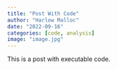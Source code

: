 ```yaml
---
title: "Post With Code"
author: "Harlow Malloc"
date: "2022-09-16"
categories: [code, analysis]
image: "image.jpg"
---
```


This is a post with executable code.
